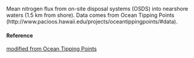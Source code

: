 Mean nitrogen flux from on-site disposal systems (OSDS) into nearshore waters (1.5 km from shore). Data comes from Ocean Tipping Points (http://www.pacioos.hawaii.edu/projects/oceantippingpoints/#data).

#### Reference

[modified from Ocean Tipping Points](http://www.pacioos.hawaii.edu/projects/oceantippingpoints/#data)